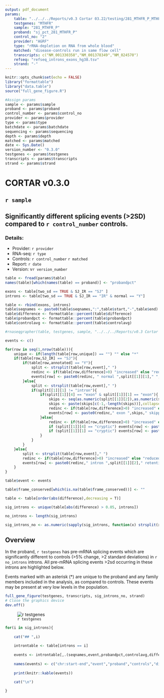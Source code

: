 ```yaml
---
output: pdf_document
params:
    table: "../../../Reports/v0.3 Cortar 03.22/testing/281_MTHFR_P_MTHFR_combined_full.tsv"
    testgenes: "MTHFR"
    sample: "281_MTHFR_P"
    proband: "sj_pct_281_MTHFR_P"
    control_no: "2"
    provider: "AGRF"
    type: "rRNA-depletion on RNA from whole blood"
    matched: "disease-controls run in same flow cell"
    transcripts: c("NM_001330358","NM_001378349","NM_024570")
    refseq: "refseq_introns_exons_hg38.tsv"
    strand: "-"
---
```

```r
knitr::opts_chunk$set(echo = FALSE)
library("formattable")
library("data.table")
source("full_gene_figure.R")
```

```r
#Assign params
sample <- params$sample
proband <- params$proband
control_number <- params$control_no
provider <- params$provider
type <- params$type
batchdate <- params$batchdate
sequencing <- params$sequencing
depth <- params$depth
matched <- params$matched
date <- Sys.Date()
version_number <- "0.3.0"
testgenes <- params$testgenes
transcripts <- params$transcripts
strand <- params$strand
```
# CORTAR v0.3.0
## `r sample`
## Significantly different splicing events (>2SD) compared to `r control_number` controls.
### Details:
- Provider: `r provider`
- RNA-seq: `r type`
- Controls: `r control_number` `r matched`
- Report: `r date`
- Version: v`r version_number`


```r
table <- fread(params$table)
names(table)[which(names(table) == proband)] <- "probandpct"
```

```r
exons <- table[two_sd == TRUE & SJ_IR == "SJ" ]
introns <- table[two_sd == TRUE & SJ_IR == "IR" & normal == "Y"]
```

```r
table <- rbind(exons, introns)
table$seqnames <- paste0(table$seqnames,":",table$start,"-",table$end)
table$difference <- formattable::percent(table$difference)
table$probandpct <- formattable::percent(table$probandpct)
table$controlavg <- formattable::percent(table$controlavg)
```

```r
#rnaseqgrapher(table, testgenes, sample, "../../../Reports/v0.3 Cortar 03.22/testing/")
```

```r
events <- c()

for(row in seq(1,nrow(table))){
    unique <- if(length(table[row,unique]) == "") "" else "*"
    if(table[row,SJ_IR] == "SJ"){
        if(table[row,annotated] == "Y"){
            split <- strsplit(table[row,event]," ")
            redinc <- if(table[row,difference]>0) "increased" else "reduced"
            events[row] <- paste0(redinc, " normal ",split[[1]][1]," ",split[[1]][2],"-",split[[1]][5],unique)
        }else{
            split <- strsplit(table[row,event]," ")
            if(split[[1]][1] != "intron"){
                if(split[[1]][4] == "exon" & split[[1]][1] == "exon"){
                    skips <- seq(as.numeric(split[[1]][2]),as.numeric(split[[1]][5]))
                    skips <- paste(skips[c(-1,-length(skips))],collapse = "-")
                    redinc <- if(table[row,difference]>0) "increased" else "reduced"
                    events[row] <- paste0(redinc," exon ",skips," skipping",unique)
                }else{
                    redinc <- if(table[row,difference]>0) "increased" else "reduced"
                    if (split[[1]][4] == "cryptic") events[row] <- paste0(redinc," ",split[[1]][4]," ",split[[1]][5]," use",unique)
                    if (split[[1]][1] == "cryptic") events[row] <- paste0(redinc," ",split[[1]][1]," ",split[[1]][2]," use",unique)
                }
            }
        }
    }else{
        split <- strsplit(table[row,event]," ")
        redinc <- if(table[row,difference]>0) "increased" else "reduced"
        events[row] <- paste0(redinc," intron ",split[[1]][2]," retention",unique)
    }
}

table$event <- events

table$frame_conserved[which(is.na(table$frame_conserved))] <- ""


```


```r
table <- table[order(abs(difference),decreasing = T)]

sig_introns <- unique(table[abs(difference) > 0.05, introns])

no_introns <- length(sig_introns)

sig_introns_no <- as.numeric(sapply(sig_introns, function(x) strsplit(x," ")[[1]][2]))
```
## Overview

In the proband, `r testgenes` has pre-mRNA splicing events which are significantly different to controls (>5% change, >2 standard deviations) in `r no_introns` introns. All pre-mRNA splicing events >2sd occurring in these introns are highlighted below.

Events marked with an asterisk (*) are unique to the proband and any family members included in the analysis, as compared to controls. These events may be present at very low levels in the population.

```r
full_gene_figure(testgenes, transcripts, sig_introns_no, strand)
# Close the graphics device
dev.off()
```

![`r testgenes`](full_gene_figure.png)

```r
for(i in sig_introns){
    
    cat("## ",i)
    
    introntable <- table[introns == i]
    
    events <- introntable[,.(seqnames,event,probandpct,controlavg,difference,frame_conserved)][order(abs(difference), decreasing = T)]
    
    names(events) <- c("chr:start-end","event","proband","controls","difference","frame")
    
    print(knitr::kable(events))
    
    cat("\n")

}
```




